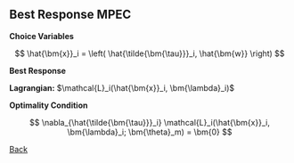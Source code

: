 ## Best Response MPEC {id="br_mpec"}

**Choice Variables**

$$
\hat{\bm{x}}_i = \left( \hat{\tilde{\bm{\tau}}}_i, \hat{\bm{w}} \right)
$$

**Best Response**

\begin{equation*}
\begin{split}
\max_{\hat{\bm{x}}_i} & \quad \hat{G}_i(\hat{\bm{w}}; \bm{\theta}_m) \\
\text{subject to} & \quad \hat{\bm{w}} = \hat{h}(\hat{\tilde{\bm{\tau}}})
\end{split}
\end{equation*}

**Lagrangian:** $\mathcal{L}_i(\hat{\bm{x}}_i, \bm{\lambda}_i)$

**Optimality Condition**

$$
\nabla_{\hat{\tilde{\bm{\tau}}}_i} \mathcal{L}_i(\hat{\bm{x}}_i, \bm{\lambda}_i; \bm{\theta}_m) = \bm{0}
$$

<a href="#/estimation_main">Back</a>
